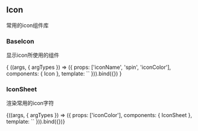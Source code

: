 


<Meta title="asset/Icon" />

## Icon

常用的icon组件库

### BaseIcon

显示icon所使用的组件

<Preview>
    <Story name='icon' args={{
        iconName: 'music',
        spin: false,
        iconColor: '#ccc'
    }}
        argTypes={{
            iconColor: { control: 'color' }
        }}
    >{
        ((args, { argTypes }) => ({
            props: ['iconName', 'spin', 'iconColor'],
            components: {
                Icon
            },
            template: `<Icon
                :iconName='iconName'
                :spin='spin'
                :fontColor='iconColor'></Icon>`
        })).bind({})
    }</Story>
</Preview>

### IconSheet

渲染常用的icon字符


<Preview>
    <Story name='icon-sheet'
        args={{
            iconColor: '#555'
        }}
        argTypes={{
            iconColor: {
                control: 'color'
            }
        }}
    >{((args, { argTypes }) => ({
        props: ['iconColor'],
        components: { IconSheet },
        template: `<icon-sheet :iconColor='iconColor'></icon-sheet>`
    })).bind({})}</Story>
</Preview>